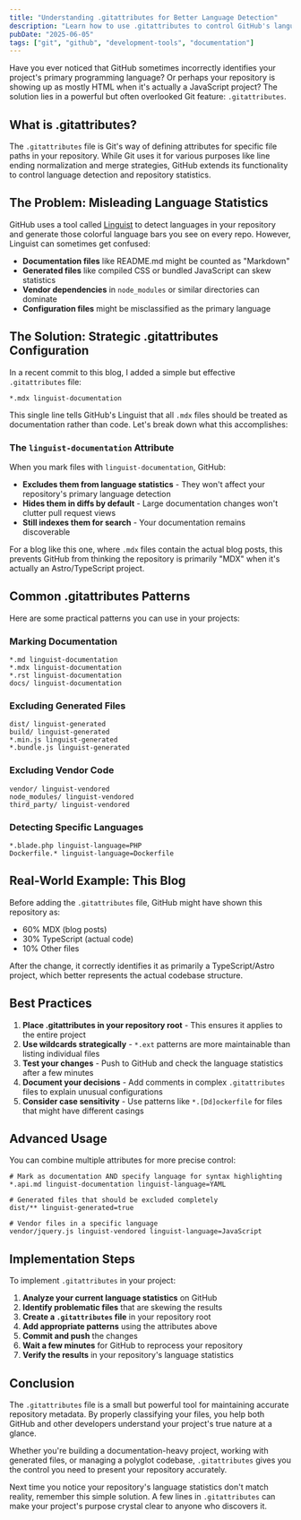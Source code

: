 ```yaml
---
title: "Understanding .gitattributes for Better Language Detection"
description: "Learn how to use .gitattributes to control GitHub's language statistics and improve repository classification with practical examples and best practices."
pubDate: "2025-06-05"
tags: ["git", "github", "development-tools", "documentation"]
---
```


Have you ever noticed that GitHub sometimes incorrectly identifies your project's primary programming language? Or perhaps your repository is showing up as mostly HTML when it's actually a JavaScript project? The solution lies in a powerful but often overlooked Git feature: `.gitattributes`.

## What is .gitattributes?

The `.gitattributes` file is Git's way of defining attributes for specific file paths in your repository. While Git uses it for various purposes like line ending normalization and merge strategies, GitHub extends its functionality to control language detection and repository statistics.

## The Problem: Misleading Language Statistics

GitHub uses a tool called [Linguist](https://github.com/github/linguist) to detect languages in your repository and generate those colorful language bars you see on every repo. However, Linguist can sometimes get confused:

- **Documentation files** like README.md might be counted as "Markdown" 
- **Generated files** like compiled CSS or bundled JavaScript can skew statistics
- **Vendor dependencies** in `node_modules` or similar directories can dominate
- **Configuration files** might be misclassified as the primary language

## The Solution: Strategic .gitattributes Configuration

In a recent commit to this blog, I added a simple but effective `.gitattributes` file:

```
*.mdx linguist-documentation
```

This single line tells GitHub's Linguist that all `.mdx` files should be treated as documentation rather than code. Let's break down what this accomplishes:

### The `linguist-documentation` Attribute

When you mark files with `linguist-documentation`, GitHub:
- **Excludes them from language statistics** - They won't affect your repository's primary language detection
- **Hides them in diffs by default** - Large documentation changes won't clutter pull request views
- **Still indexes them for search** - Your documentation remains discoverable

For a blog like this one, where `.mdx` files contain the actual blog posts, this prevents GitHub from thinking the repository is primarily "MDX" when it's actually an Astro/TypeScript project.

## Common .gitattributes Patterns

Here are some practical patterns you can use in your projects:

### Marking Documentation
```gitattributes
*.md linguist-documentation
*.mdx linguist-documentation
*.rst linguist-documentation
docs/ linguist-documentation
```

### Excluding Generated Files
```gitattributes
dist/ linguist-generated
build/ linguist-generated
*.min.js linguist-generated
*.bundle.js linguist-generated
```

### Excluding Vendor Code
```gitattributes
vendor/ linguist-vendored
node_modules/ linguist-vendored
third_party/ linguist-vendored
```

### Detecting Specific Languages
```gitattributes
*.blade.php linguist-language=PHP
Dockerfile.* linguist-language=Dockerfile
```

## Real-World Example: This Blog

Before adding the `.gitattributes` file, GitHub might have shown this repository as:
- 60% MDX (blog posts)
- 30% TypeScript (actual code)
- 10% Other files

After the change, it correctly identifies it as primarily a TypeScript/Astro project, which better represents the actual codebase structure.

## Best Practices

1. **Place .gitattributes in your repository root** - This ensures it applies to the entire project
2. **Use wildcards strategically** - `*.ext` patterns are more maintainable than listing individual files
3. **Test your changes** - Push to GitHub and check the language statistics after a few minutes
4. **Document your decisions** - Add comments in complex `.gitattributes` files to explain unusual configurations
5. **Consider case sensitivity** - Use patterns like `*.[Dd]ockerfile` for files that might have different casings

## Advanced Usage

You can combine multiple attributes for more precise control:

```gitattributes
# Mark as documentation AND specify language for syntax highlighting
*.api.md linguist-documentation linguist-language=YAML

# Generated files that should be excluded completely
dist/** linguist-generated=true

# Vendor files in a specific language
vendor/jquery.js linguist-vendored linguist-language=JavaScript
```

## Implementation Steps

To implement `.gitattributes` in your project:

1. **Analyze your current language statistics** on GitHub
2. **Identify problematic files** that are skewing the results
3. **Create a `.gitattributes` file** in your repository root
4. **Add appropriate patterns** using the attributes above
5. **Commit and push** the changes
6. **Wait a few minutes** for GitHub to reprocess your repository
7. **Verify the results** in your repository's language statistics

## Conclusion

The `.gitattributes` file is a small but powerful tool for maintaining accurate repository metadata. By properly classifying your files, you help both GitHub and other developers understand your project's true nature at a glance.

Whether you're building a documentation-heavy project, working with generated files, or managing a polyglot codebase, `.gitattributes` gives you the control you need to present your repository accurately.

Next time you notice your repository's language statistics don't match reality, remember this simple solution. A few lines in `.gitattributes` can make your project's purpose crystal clear to anyone who discovers it.
